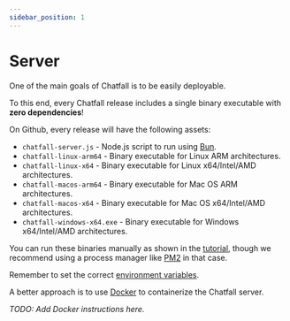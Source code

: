 ```yaml
---
sidebar_position: 1
---
```


# Server

One of the main goals of Chatfall is to be easily deployable.

To this end, every Chatfall release includes a single binary executable with **zero dependencies**!

On Github, every release will have the following assets:

* `chatfall-server.js` - Node.js script to run using [Bun](https://bun.sh).
* `chatfall-linux-arm64` - Binary executable for Linux ARM architectures.
* `chatfall-linux-x64` - Binary executable for Linux x64/Intel/AMD architectures.
* `chatfall-macos-arm64` - Binary executable for Mac OS ARM architectures.
* `chatfall-macos-x64` - Binary executable for Mac OS x64/Intel/AMD architectures.
* `chatfall-windows-x64.exe` - Binary executable for Windows x64/Intel/AMD architectures.

You can run these binaries manually as shown in the [tutorial](../tutorial/start-the-server.mdx), though we recommend using a 
process manager like [PM2](https://pm2.keymetrics.io/) in that case. 

Remember to set the correct [environment variables](../environment-variables.mdx).

A better approach is to use [Docker](https://www.docker.com/) to containerize the Chatfall server.

_TODO: Add Docker instructions here._

